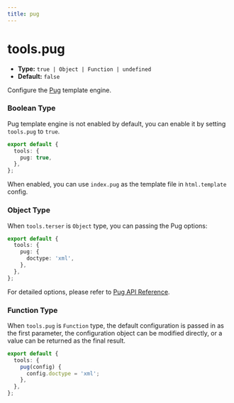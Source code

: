 ```yaml
---
title: pug
---
```


# tools.pug

- **Type:** `true | Object | Function | undefined`
- **Default:** `false`

Configure the [Pug](https://pugjs.org/) template engine.

### Boolean Type

Pug template engine is not enabled by default, you can enable it by setting `tools.pug` to `true`.

```ts
export default {
  tools: {
    pug: true,
  },
};
```

When enabled, you can use `index.pug` as the template file in `html.template` config.

### Object Type

When `tools.terser` is `Object` type, you can passing the Pug options:

```ts
export default {
  tools: {
    pug: {
      doctype: 'xml',
    },
  },
};
```

For detailed options, please refer to [Pug API Reference](https://pugjs.org/api/reference.html#options).

### Function Type

When `tools.pug` is `Function` type, the default configuration is passed in as the first parameter, the configuration object can be modified directly, or a value can be returned as the final result.

```ts
export default {
  tools: {
    pug(config) {
      config.doctype = 'xml';
    },
  },
};
```
